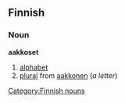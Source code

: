 ==Finnish==
===Noun===
'''aakkoset'''
#[[alphabet]]
#[[plural]] from [[aakkonen]] (''a letter'')
[[Category:Finnish nouns]]